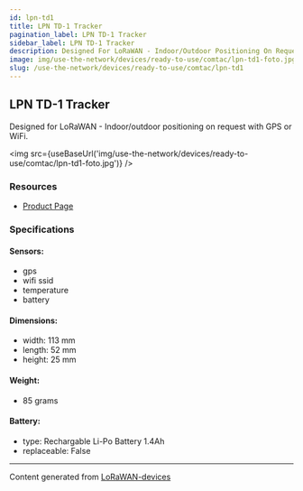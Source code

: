 ```yaml
---
id: lpn-td1
title: LPN TD-1 Tracker
pagination_label: LPN TD-1 Tracker
sidebar_label: LPN TD-1 Tracker
description: Designed For LoRaWAN - Indoor/Outdoor Positioning On Request With GPS Or Wifi
image: img/use-the-network/devices/ready-to-use/comtac/lpn-td1-foto.jpg
slug: /use-the-network/devices/ready-to-use/comtac/lpn-td1
---
```



## LPN TD-1 Tracker

Designed for LoRaWAN - Indoor/outdoor positioning on request with GPS or WiFi.

<img src={useBaseUrl('img/use-the-network/devices/ready-to-use/comtac/lpn-td1-foto.jpg')} />

### Resources

- [Product Page](https://www.comtac.ch/en/products/tracking/tracker/lpn-td-1-tracker.html)

### Specifications

#### Sensors:

- gps
- wifi ssid
- temperature
- battery

#### Dimensions:

- width: 113 mm
- length: 52 mm
- height: 25 mm

#### Weight:

- 85 grams

#### Battery:

- type: Rechargable Li-Po Battery 1.4Ah
- replaceable: False

---

Content generated from [LoRaWAN-devices](https://github.com/TheThingsNetwork/lorawan-devices)
